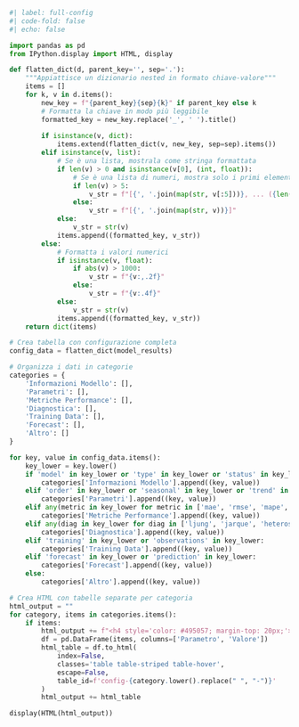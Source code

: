 ```python
#| label: full-config
#| code-fold: false
#| echo: false

import pandas as pd
from IPython.display import HTML, display

def flatten_dict(d, parent_key='', sep='.'):
    """Appiattisce un dizionario nested in formato chiave-valore"""
    items = []
    for k, v in d.items():
        new_key = f"{parent_key}{sep}{k}" if parent_key else k
        # Formatta la chiave in modo più leggibile
        formatted_key = new_key.replace('_', ' ').title()
        
        if isinstance(v, dict):
            items.extend(flatten_dict(v, new_key, sep=sep).items())
        elif isinstance(v, list):
            # Se è una lista, mostrala come stringa formattata
            if len(v) > 0 and isinstance(v[0], (int, float)):
                # Se è una lista di numeri, mostra solo i primi elementi
                if len(v) > 5:
                    v_str = f"[{', '.join(map(str, v[:5]))}, ... ({len(v)} valori totali)]"
                else:
                    v_str = f"[{', '.join(map(str, v))}]"
            else:
                v_str = str(v)
            items.append((formatted_key, v_str))
        else:
            # Formatta i valori numerici
            if isinstance(v, float):
                if abs(v) > 1000:
                    v_str = f"{v:,.2f}"
                else:
                    v_str = f"{v:.4f}"
            else:
                v_str = str(v)
            items.append((formatted_key, v_str))
    return dict(items)

# Crea tabella con configurazione completa
config_data = flatten_dict(model_results)

# Organizza i dati in categorie
categories = {
    'Informazioni Modello': [],
    'Parametri': [],
    'Metriche Performance': [],
    'Diagnostica': [],
    'Training Data': [],
    'Forecast': [],
    'Altro': []
}

for key, value in config_data.items():
    key_lower = key.lower()
    if 'model' in key_lower or 'type' in key_lower or 'status' in key_lower:
        categories['Informazioni Modello'].append((key, value))
    elif 'order' in key_lower or 'seasonal' in key_lower or 'trend' in key_lower:
        categories['Parametri'].append((key, value))
    elif any(metric in key_lower for metric in ['mae', 'rmse', 'mape', 'r2', 'aic', 'bic', 'accuracy']):
        categories['Metriche Performance'].append((key, value))
    elif any(diag in key_lower for diag in ['ljung', 'jarque', 'heteroscedasticity', 'stationarity', 'residual']):
        categories['Diagnostica'].append((key, value))
    elif 'training' in key_lower or 'observations' in key_lower:
        categories['Training Data'].append((key, value))
    elif 'forecast' in key_lower or 'prediction' in key_lower:
        categories['Forecast'].append((key, value))
    else:
        categories['Altro'].append((key, value))

# Crea HTML con tabelle separate per categoria
html_output = ""
for category, items in categories.items():
    if items:
        html_output += f"<h4 style='color: #495057; margin-top: 20px;'>{category}</h4>"
        df = pd.DataFrame(items, columns=['Parametro', 'Valore'])
        html_table = df.to_html(
            index=False, 
            classes='table table-striped table-hover', 
            escape=False,
            table_id=f'config-{category.lower().replace(" ", "-")}'
        )
        html_output += html_table

display(HTML(html_output))
```